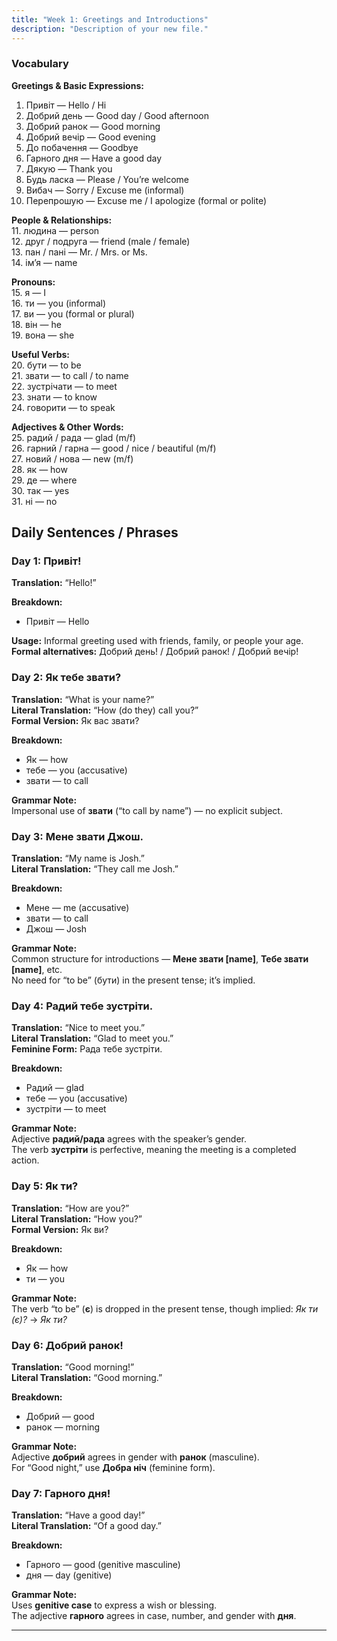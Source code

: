 ```yaml
---
title: "Week 1: Greetings and Introductions"
description: "Description of your new file."
---
```


### **Vocabulary**

**Greetings & Basic Expressions:**

 1. Привіт — Hello / Hi
 2. Добрий день — Good day / Good afternoon
 3. Добрий ранок — Good morning
 4. Добрий вечір — Good evening
 5. До побачення — Goodbye
 6. Гарного дня — Have a good day
 7. Дякую — Thank you
 8. Будь ласка — Please / You’re welcome
 9. Вибач — Sorry / Excuse me (informal)
10. Перепрошую — Excuse me / I apologize (formal or polite)

**People & Relationships:**\
11. людина — person\
12. друг / подруга — friend (male / female)\
13. пан / пані — Mr. / Mrs. or Ms.\
14. ім’я — name

**Pronouns:**\
15. я — I\
16. ти — you (informal)\
17. ви — you (formal or plural)\
18. він — he\
19. вона — she

**Useful Verbs:**\
20. бути — to be\
21. звати — to call / to name\
22. зустрічати — to meet\
23. знати — to know\
24. говорити — to speak

**Adjectives & Other Words:**\
25. радий / рада — glad (m/f)\
26. гарний / гарна — good / nice / beautiful (m/f)\
27. новий / нова — new (m/f)\
28. як — how\
29. де — where\
30. так — yes\
31. ні — no

## **Daily Sentences / Phrases**

### **Day 1: Привіт!**

**Translation:** “Hello!”

**Breakdown:**

- Привіт — Hello

**Usage:** Informal greeting used with friends, family, or people your age.\
**Formal alternatives:** Добрий день! / Добрий ранок! / Добрий вечір!

### **Day 2: Як тебе звати?**

**Translation:** “What is your name?”\
**Literal Translation:** “How (do they) call you?”\
**Formal Version:** Як вас звати?

**Breakdown:**

- Як — how
- тебе — you (accusative)
- звати — to call

**Grammar Note:**\
Impersonal use of **звaти** (“to call by name”) — no explicit subject.

### **Day 3: Мене звати Джош.**

**Translation:** “My name is Josh.”\
**Literal Translation:** “They call me Josh.”

**Breakdown:**

- Мене — me (accusative)
- звати — to call
- Джош — Josh

**Grammar Note:**\
Common structure for introductions — **Мене звати [name]**, **Тебе звати [name]**, etc.\
No need for “to be” (бути) in the present tense; it’s implied.

### **Day 4: Радий тебе зустріти.**

**Translation:** “Nice to meet you.”\
**Literal Translation:** “Glad to meet you.”\
**Feminine Form:** Рада тебе зустріти.

**Breakdown:**

- Радий — glad
- тебе — you (accusative)
- зустріти — to meet

**Grammar Note:**\
Adjective **радий/рада** agrees with the speaker’s gender.\
The verb **зустріти** is perfective, meaning the meeting is a completed action.

### **Day 5: Як ти?**

**Translation:** “How are you?”\
**Literal Translation:** “How you?”\
**Formal Version:** Як ви?

**Breakdown:**

- Як — how
- ти — you

**Grammar Note:**\
The verb “to be” (**є**) is dropped in the present tense, though implied: _Як ти (є)?_ → _Як ти?_

### **Day 6: Добрий ранок!**

**Translation:** “Good morning!”\
**Literal Translation:** “Good morning.”

**Breakdown:**

- Добрий — good
- ранок — morning

**Grammar Note:**\
Adjective **добрий** agrees in gender with **ранок** (masculine).\
For “Good night,” use **Добра ніч** (feminine form).

### **Day 7: Гарного дня!**

**Translation:** “Have a good day!”\
**Literal Translation:** “Of a good day.”

**Breakdown:**

- Гарного — good (genitive masculine)
- дня — day (genitive)

**Grammar Note:**\
Uses **genitive case** to express a wish or blessing.\
The adjective **гарного** agrees in case, number, and gender with **дня**.

---